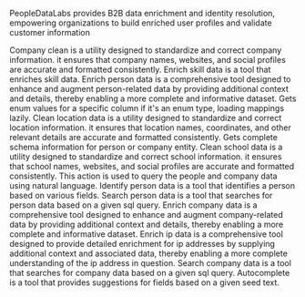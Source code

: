 PeopleDataLabs provides B2B data enrichment and identity resolution, empowering organizations to build enriched user profiles and validate customer information

<Accordion title="Company Clean">
Company clean is a utility designed to standardize and correct company information. it ensures that company names, websites, and social profiles are accurate and formatted consistently.
</Accordion>

<Accordion title="Enrich Skill Data">
Enrich skill data is a tool that enriches skill data.
</Accordion>

<Accordion title="Enrich Person Data">
Enrich person data is a comprehensive tool designed to enhance and augment person-related data by providing additional context and details, thereby enabling a more complete and informative dataset.
</Accordion>

<Accordion title="Get column details">
Gets enum values for a specific column if it's an enum type, loading mappings lazily.
</Accordion>

<Accordion title="Clean Location Data">
Clean location data is a utility designed to standardize and correct location information. it ensures that location names, coordinates, and other relevant details are accurate and formatted consistently.
</Accordion>

<Accordion title="Get Schema">
Gets complete schema information for person or company entity.
</Accordion>

<Accordion title="Clean School Data">
Clean school data is a utility designed to standardize and correct school information. it ensures that school names, websites, and social profiles are accurate and formatted consistently.
</Accordion>

<Accordion title="Natural Language Query">
This action is used to query the people and company data using natural language.
</Accordion>

<Accordion title="Identify Person Data">
Identify person data is a tool that identifies a person based on various fields.
</Accordion>

<Accordion title="People Search with Elasticsearch">
Search person data is a tool that searches for person data based on a given sql query.
</Accordion>

<Accordion title="Enrich Company Data">
Enrich company data is a comprehensive tool designed to enhance and augment company-related data by providing additional context and details, thereby enabling a more complete and informative dataset.
</Accordion>

<Accordion title="Enrich IP Data">
Enrich ip data is a comprehensive tool designed to provide detailed enrichment for ip addresses by supplying additional context and associated data, thereby enabling a more complete understanding of the ip address in question.
</Accordion>

<Accordion title="Company Search with Elasticsearch">
Search company data is a tool that searches for company data based on a given sql query.
</Accordion>

<Accordion title="Autocomplete Field Suggestions">
Autocomplete is a tool that provides suggestions for fields based on a given seed text.
</Accordion>


